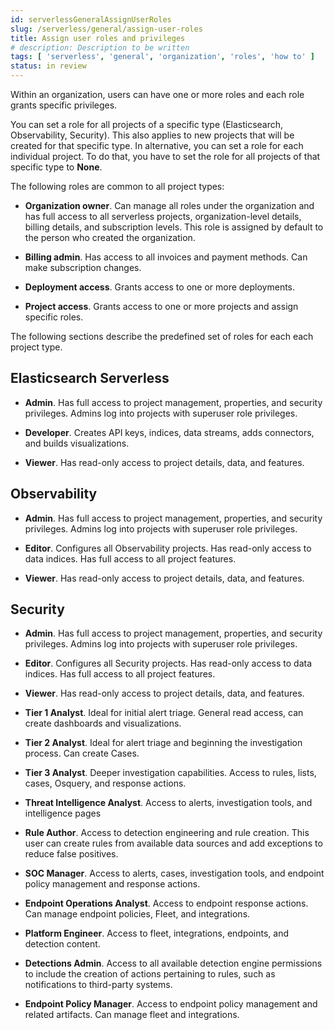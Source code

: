 ```yaml
---
id: serverlessGeneralAssignUserRoles
slug: /serverless/general/assign-user-roles
title: Assign user roles and privileges
# description: Description to be written
tags: [ 'serverless', 'general', 'organization', 'roles', 'how to' ]
status: in review
---
```



<InReview />

Within an organization, users can have one or more roles and each role grants specific privileges. 

You can set a role for all projects of a specific type (Elasticsearch, Observability, Security). This also applies to new projects that will be created for that specific type.
In alternative, you can set a role for each individual project. To do that, you have to set the role for all projects of that specific type to **None**.

<DocImage size="l" url="images/individual-role.png" alt="Individual role" />

The following roles are common to all project types:

- **Organization owner**. Can manage all roles under the organization and has full access to all serverless projects, organization-level details, billing details, and subscription levels. This role is assigned by default to the person who created the organization. 

- **Billing admin**. Has access to all invoices and payment methods. Can make subscription changes.

- **Deployment access**. Grants access to one or more deployments.

- **Project access**. Grants access to one or more projects and assign specific roles.

The following sections describe the predefined set of roles for each each project type. 

## Elasticsearch Serverless

- **Admin**. Has full access to project management, properties, and security privileges. Admins log into projects with superuser role privileges. 

- **Developer**. Creates API keys, indices, data streams, adds connectors, and builds visualizations.

- **Viewer**. Has read-only access to project details, data, and features.

## Observability

- **Admin**. Has full access to project management, properties, and security privileges. Admins log into projects with superuser role privileges. 

- **Editor**. Configures all Observability projects. Has read-only access to data indices. Has full access to all project features.

- **Viewer**. Has read-only access to project details, data, and features.

## Security

- **Admin**. Has full access to project management, properties, and security privileges. Admins log into projects with superuser role privileges. 

- **Editor**. Configures all Security projects. Has read-only access to data indices. Has full access to all project features.

- **Viewer**. Has read-only access to project details, data, and features.

- **Tier 1 Analyst**. Ideal for initial alert triage. General read access, can create dashboards and visualizations.

- **Tier 2 Analyst**. Ideal for alert triage and beginning the investigation process. Can create Cases.

- **Tier 3 Analyst**. Deeper investigation capabilities. Access to rules, lists, cases, Osquery, and response actions.

- **Threat Intelligence Analyst**. Access to alerts, investigation tools, and intelligence pages

- **Rule Author**. Access to detection engineering and rule creation. This user can create rules from available data sources and add exceptions to reduce false positives.

- **SOC Manager**. Access to alerts, cases, investigation tools, and endpoint policy management and response actions.

- **Endpoint Operations Analyst**. Access to endpoint response actions. Can manage endpoint policies, Fleet, and integrations.

- **Platform Engineer**. Access to fleet, integrations, endpoints, and detection content.

- **Detections Admin**. Access to all available detection engine permissions to include the creation of actions pertaining to rules, such as notifications to third-party systems.

- **Endpoint Policy Manager**. Access to endpoint policy management and related artifacts. Can manage fleet and integrations.
